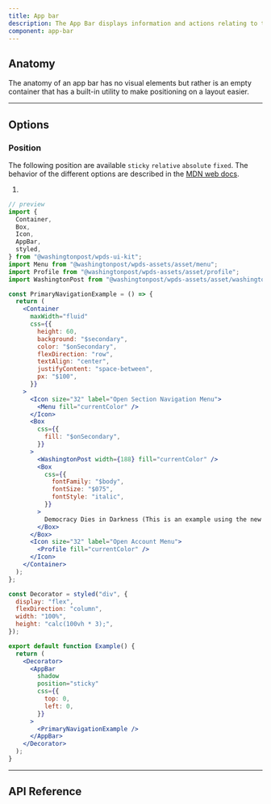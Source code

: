 ```yaml
---
title: App bar
description: The App Bar displays information and actions relating to the current screen.
component: app-bar
---
```


## Anatomy

The anatomy of an app bar has no visual elements but rather is an empty container that has a built-in utility to make positioning on a layout easier.

---

## Options

### Position

The following position are available `sticky` `relative` `absolute` `fixed`. The behavior of the different options are described in the [MDN web docs](https://developer.mozilla.org/en-US/docs/Web/CSS/position).

1.

```jsx
// preview
import {
  Container,
  Box,
  Icon,
  AppBar,
  styled,
} from "@washingtonpost/wpds-ui-kit";
import Menu from "@washingtonpost/wpds-assets/asset/menu";
import Profile from "@washingtonpost/wpds-assets/asset/profile";
import WashingtonPost from "@washingtonpost/wpds-assets/asset/washington-post";

const PrimaryNavigationExample = () => {
  return (
    <Container
      maxWidth="fluid"
      css={{
        height: 60,
        background: "$secondary",
        color: "$onSecondary",
        flexDirection: "row",
        textAlign: "center",
        justifyContent: "space-between",
        px: "$100",
      }}
    >
      <Icon size="32" label="Open Section Navigation Menu">
        <Menu fill="currentColor" />
      </Icon>
      <Box
        css={{
          fill: "$onSecondary",
        }}
      >
        <WashingtonPost width={188} fill="currentColor" />
        <Box
          css={{
            fontFamily: "$body",
            fontSize: "$075",
            fontStyle: "italic",
          }}
        >
          Democracy Dies in Darkness (This is an example using the new system)
        </Box>
      </Box>
      <Icon size="32" label="Open Account Menu">
        <Profile fill="currentColor" />
      </Icon>
    </Container>
  );
};

const Decorator = styled("div", {
  display: "flex",
  flexDirection: "column",
  width: "100%",
  height: "calc(100vh * 3);",
});

export default function Example() {
  return (
    <Decorator>
      <AppBar
        shadow
        position="sticky"
        css={{
          top: 0,
          left: 0,
        }}
      >
        <PrimaryNavigationExample />
      </AppBar>
    </Decorator>
  );
}
```

---

## API Reference

<PropsTable props={propsTable} />
